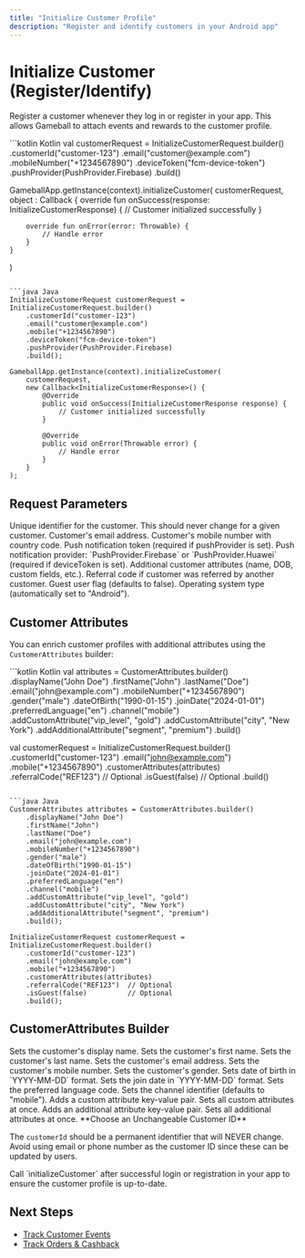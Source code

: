 ```yaml
---
title: "Initialize Customer Profile"
description: "Register and identify customers in your Android app"
---
```


# Initialize Customer (Register/Identify)

Register a customer whenever they log in or register in your app. This allows Gameball to attach events and rewards to the customer profile.

<CodeGroup>
```kotlin Kotlin
val customerRequest = InitializeCustomerRequest.builder()
    .customerId("customer-123")
    .email("customer@example.com")
    .mobileNumber("+1234567890")
    .deviceToken("fcm-device-token")
    .pushProvider(PushProvider.Firebase)
    .build()

GameballApp.getInstance(context).initializeCustomer(
    customerRequest,
    object : Callback<InitializeCustomerResponse> {
        override fun onSuccess(response: InitializeCustomerResponse) {
            // Customer initialized successfully
        }

        override fun onError(error: Throwable) {
            // Handle error
        }
    }
)
```

```java Java
InitializeCustomerRequest customerRequest = InitializeCustomerRequest.builder()
    .customerId("customer-123")
    .email("customer@example.com")
    .mobile("+1234567890")
    .deviceToken("fcm-device-token")
    .pushProvider(PushProvider.Firebase)
    .build();

GameballApp.getInstance(context).initializeCustomer(
    customerRequest,
    new Callback<InitializeCustomerResponse>() {
        @Override
        public void onSuccess(InitializeCustomerResponse response) {
            // Customer initialized successfully
        }

        @Override
        public void onError(Throwable error) {
            // Handle error
        }
    }
);
```
</CodeGroup>

## Request Parameters

<ParamField body="customerId" type="string" required>
Unique identifier for the customer. This should never change for a given customer.
</ParamField>

<ParamField body="email" type="string">
Customer's email address.
</ParamField>

<ParamField body="mobile" type="string">
Customer's mobile number with country code.
</ParamField>

<ParamField body="deviceToken" type="string">
Push notification token (required if pushProvider is set).
</ParamField>

<ParamField body="pushProvider" type="PushProvider">
Push notification provider: `PushProvider.Firebase` or `PushProvider.Huawei` (required if deviceToken is set).
</ParamField>

<ParamField body="customerAttributes" type="CustomerAttributes">
Additional customer attributes (name, DOB, custom fields, etc.).
</ParamField>

<ParamField body="referralCode" type="string">
Referral code if customer was referred by another customer.
</ParamField>

<ParamField body="isGuest" type="boolean">
Guest user flag (defaults to false).
</ParamField>

<ParamField body="osType" type="string">
Operating system type (automatically set to "Android").
</ParamField>

## Customer Attributes

You can enrich customer profiles with additional attributes using the `CustomerAttributes` builder:

<CodeGroup>
```kotlin Kotlin
val attributes = CustomerAttributes.builder()
    .displayName("John Doe")
    .firstName("John")
    .lastName("Doe")
    .email("john@example.com")
    .mobileNumber("+1234567890")
    .gender("male")
    .dateOfBirth("1990-01-15")
    .joinDate("2024-01-01")
    .preferredLanguage("en")
    .channel("mobile")
    .addCustomAttribute("vip_level", "gold")
    .addCustomAttribute("city", "New York")
    .addAdditionalAttribute("segment", "premium")
    .build()

val customerRequest = InitializeCustomerRequest.builder()
    .customerId("customer-123")
    .email("john@example.com")
    .mobile("+1234567890")
    .customerAttributes(attributes)
    .referralCode("REF123")  // Optional
    .isGuest(false)          // Optional
    .build()
```

```java Java
CustomerAttributes attributes = CustomerAttributes.builder()
    .displayName("John Doe")
    .firstName("John")
    .lastName("Doe")
    .email("john@example.com")
    .mobileNumber("+1234567890")
    .gender("male")
    .dateOfBirth("1990-01-15")
    .joinDate("2024-01-01")
    .preferredLanguage("en")
    .channel("mobile")
    .addCustomAttribute("vip_level", "gold")
    .addCustomAttribute("city", "New York")
    .addAdditionalAttribute("segment", "premium")
    .build();

InitializeCustomerRequest customerRequest = InitializeCustomerRequest.builder()
    .customerId("customer-123")
    .email("john@example.com")
    .mobile("+1234567890")
    .customerAttributes(attributes)
    .referralCode("REF123")  // Optional
    .isGuest(false)          // Optional
    .build();
```
</CodeGroup>

## CustomerAttributes Builder

<Expandable title="CustomerAttributes Builder Methods">
  <ParamField body="displayName(String)" type="method">
  Sets the customer's display name.
  </ParamField>
  
  <ParamField body="firstName(String)" type="method">
  Sets the customer's first name.
  </ParamField>
  
  <ParamField body="lastName(String)" type="method">
  Sets the customer's last name.
  </ParamField>
  
  <ParamField body="email(String)" type="method">
  Sets the customer's email address.
  </ParamField>
  
  <ParamField body="mobileNumber(String)" type="method">
  Sets the customer's mobile number.
  </ParamField>
  
  <ParamField body="gender(String)" type="method">
  Sets the customer's gender.
  </ParamField>
  
  <ParamField body="dateOfBirth(String)" type="method">
  Sets date of birth in `YYYY-MM-DD` format.
  </ParamField>
  
  <ParamField body="joinDate(String)" type="method">
  Sets the join date in `YYYY-MM-DD` format.
  </ParamField>
  
  <ParamField body="preferredLanguage(String)" type="method">
  Sets the preferred language code.
  </ParamField>
  
  <ParamField body="channel(String)" type="method">
  Sets the channel identifier (defaults to "mobile").
  </ParamField>
  
  <ParamField body="addCustomAttribute(String, String)" type="method">
  Adds a custom attribute key-value pair.
  </ParamField>
  
  <ParamField body="customAttributes(Map)" type="method">
  Sets all custom attributes at once.
  </ParamField>
  
  <ParamField body="addAdditionalAttribute(String, String)" type="method">
  Adds an additional attribute key-value pair.
  </ParamField>
  
  <ParamField body="additionalAttributes(Map)" type="method">
  Sets all additional attributes at once.
  </ParamField>
</Expandable>

<Warning>
**Choose an Unchangeable Customer ID**

The `customerId` should be a permanent identifier that will NEVER change. Avoid using email or phone number as the customer ID since these can be updated by users.
</Warning>

<Tip>
Call `initializeCustomer` after successful login or registration in your app to ensure the customer profile is up-to-date.
</Tip>

## Next Steps

- [Track Customer Events](/installation-guide/android-v3/track-events)
- [Track Orders & Cashback](/installation-guide/android-v3/track-orders)

